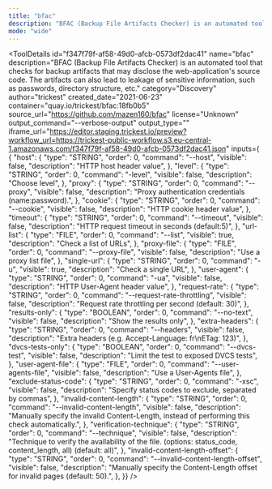 ```yaml
---
title: "bfac"
description: "BFAC (Backup File Artifacts Checker) is an automated tool that checks for backup artifacts that may disclose the web-application's source code. The artifacts can also lead to leakage of sensitive information, such as passwords, directory structure, etc."
mode: "wide"
---
```



<ToolDetails
  id="f347f79f-af58-49d0-afcb-0573df2dac41"
  name="bfac"
  description="BFAC (Backup File Artifacts Checker) is an automated tool that checks for backup artifacts that may disclose the web-application's source code. The artifacts can also lead to leakage of sensitive information, such as passwords, directory structure, etc."
  category="Discovery"
  author="trickest"
  created_date="2021-06-23"
  container="quay.io/trickest/bfac:18fb0b5"
  source_url="https://github.com/mazen160/bfac"
  license="Unknown"
  output_command="--verbose-output"
  output_type=""
  iframe_url="https://editor.staging.trickest.io/preview?workflow_url=https://trickest-public-workflow.s3.eu-central-1.amazonaws.com/f347f79f-af58-49d0-afcb-0573df2dac41.json"
  inputs={ {
  "host": {
    "type": "STRING",
    "order": 0,
    "command": "--host",
    "visible": false,
    "description": "HTTP host header value",
  },
  "level": {
    "type": "STRING",
    "order": 0,
    "command": "-level",
    "visible": false,
    "description": "Choose level",
  },
  "proxy": {
    "type": "STRING",
    "order": 0,
    "command": "--proxy",
    "visible": false,
    "description": "Proxy authentication credentials (name:password).",
  },
  "cookie": {
    "type": "STRING",
    "order": 0,
    "command": "--cookie",
    "visible": false,
    "description": "HTTP cookie header value",
  },
  "timeout": {
    "type": "STRING",
    "order": 0,
    "command": "--timeout",
    "visible": false,
    "description": "HTTP request timeout in seconds (default:5)",
  },
  "url-list": {
    "type": "FILE",
    "order": 0,
    "command": "--list",
    "visible": true,
    "description": "Check a list of URLs",
  },
  "proxy-file": {
    "type": "FILE",
    "order": 0,
    "command": "--proxy-file",
    "visible": false,
    "description": "Use a proxy list file",
  },
  "single-url": {
    "type": "STRING",
    "order": 0,
    "command": "-u",
    "visible": true,
    "description": "Check a single URL",
  },
  "user-agent": {
    "type": "STRING",
    "order": 0,
    "command": "-ua",
    "visible": false,
    "description": "HTTP User-Agent header value",
  },
  "request-rate": {
    "type": "STRING",
    "order": 0,
    "command": "--request-rate-throttling",
    "visible": false,
    "description": "Request rate throttling per second (default: 30)",
  },
  "results-only": {
    "type": "BOOLEAN",
    "order": 0,
    "command": "--no-text",
    "visible": false,
    "description": "Show the results only",
  },
  "extra-headers": {
    "type": "STRING",
    "order": 0,
    "command": "--headers",
    "visible": false,
    "description": "Extra headers (e.g. Accept-Language: fr\nETag: 123)",
  },
  "dvcs-tests-only": {
    "type": "BOOLEAN",
    "order": 0,
    "command": "--dvcs-test",
    "visible": false,
    "description": "Limit the test to exposed DVCS tests",
  },
  "user-agent-file": {
    "type": "FILE",
    "order": 0,
    "command": "--user-agents-file",
    "visible": false,
    "description": "Use a User-Agents file",
  },
  "exclude-status-code": {
    "type": "STRING",
    "order": 0,
    "command": "-xsc",
    "visible": false,
    "description": "Specify status codes to exclude, separated by commas",
  },
  "invalid-content-length": {
    "type": "STRING",
    "order": 0,
    "command": "--invalid-content-length",
    "visible": false,
    "description": "Manually specify the invalid Content-Length, instead of performing this check automatically.",
  },
  "verification-technique": {
    "type": "STRING",
    "order": 0,
    "command": "--technique",
    "visible": false,
    "description": "Technique to verify the availability of the file. (options: status_code, content_length, all)  (default: all)",
  },
  "invalid-content-length-offset": {
    "type": "STRING",
    "order": 0,
    "command": "--invalid-content-length-offset",
    "visible": false,
    "description": "Manually specify the Content-Length offset for invalid pages (default: 50).",
  },
}}
/>